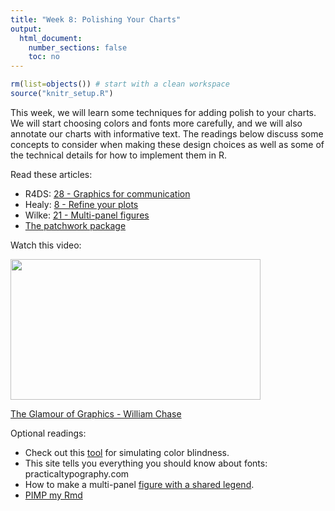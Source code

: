 ```yaml
---
title: "Week 8: Polishing Your Charts"
output:
  html_document:
    number_sections: false
    toc: no
---
```


```r
rm(list=objects()) # start with a clean workspace
source("knitr_setup.R")
```

This week, we will learn some techniques for adding polish to your charts. We will start choosing colors and fonts more carefully, and we will also annotate our charts with informative text. The readings below discuss some concepts to consider when making these design choices as well as some of the technical details for how to implement them in R.

Read these articles:

- R4DS: [28 - Graphics for communication](https://r4ds.had.co.nz/graphics-for-communication.html)
- Healy: [8 - Refine your plots](http://socviz.co/refineplots.html#refineplots)
- Wilke: [21 - Multi-panel figures](https://serialmentor.com/dataviz/multi-panel-figures.html)
- [The patchwork package](https://patchwork.data-imaginist.com/articles/patchwork.html)

Watch this video:

<p><a href="https://resources.rstudio.com/rstudio-conf-2020/the-glamour-of-graphics-william-chase?wvideo=fhb2ifduim"><img src="https://embedwistia-a.akamaihd.net/deliveries/562228aa30db0e604fc4107f39af9afc.jpg?image_play_button_size=2x&amp;image_crop_resized=960x540&amp;image_play_button=1&amp;image_play_button_color=4287c7e0" width="400" height="225" style="width: 400px; height: 225px;"></a></p><p><a href="https://resources.rstudio.com/rstudio-conf-2020/the-glamour-of-graphics-william-chase?wvideo=fhb2ifduim">The Glamour of Graphics - William Chase</a></p>

Optional readings:

- Check out this [tool](https://github.com/clauswilke/colorblindr) for simulating color blindness.
- This site tells you everything you should know about fonts: practicaltypography.com
- How to make a multi-panel [figure with a shared legend](https://wilkelab.org/cowplot/articles/shared_legends.html).
- [PIMP my Rmd](https://holtzy.github.io/Pimp-my-rmd/)
